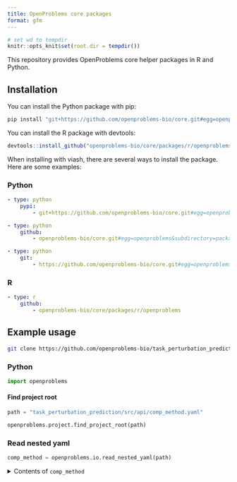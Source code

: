 ```yaml
---
title: OpenProblems core packages
format: gfm
---
```


```r
# set wd to tempdir
knitr::opts_knit$set(root.dir = tempdir())
```

This repository provides OpenProblems core helper packages in R and Python.

## Installation

You can install the Python package with pip:

```bash
pip install "git+https://github.com/openproblems-bio/core.git#egg=openproblems&subdirectory=packages/python/openproblems"
```

You can install the R package with devtools:

```r
devtools::install_github("openproblems-bio/core/packages/r/openproblems")
```

When installing with viash, there are several ways to install the package. Here are some examples:

### Python

```yaml
- type: python
    pypi: 
        - git+https://github.com/openproblems-bio/core.git#egg=openproblems&subdirectory=packages/python/openproblems
```

```yaml
- type: python
    github: 
        - openproblems-bio/core.git#egg=openproblems&subdirectory=packages/python/openproblems
```

```yaml
- type: python
    git: 
        - https://github.com/openproblems-bio/core.git#egg=openproblems&subdirectory=packages/python/openproblems
```

### R

```yaml
- type: r
    github: 
        - openproblems-bio/core/packages/r/openproblems
```

## Example usage

```bash
git clone https://github.com/openproblems-bio/task_perturbation_prediction.git
```

### Python

```python
import openproblems
```

#### Find project root

```python
path = "task_perturbation_prediction/src/api/comp_method.yaml"

openproblems.project.find_project_root(path)
```

### Read nested yaml

```python
comp_method = openproblems.io.read_nested_yaml(path)
```

<details><summary>Contents of `comp_method`</summary>

```yaml
```python
import yaml

print(yaml.dump(comp_method))
```
```

</details>

### Strip margin

```python
print(openproblems.utils.strip_margin("""
  |this_is:
  |  a_yaml: 'test'
  |"""))
```

### R

```r
library(openproblems)
```

#### Find project root

```r
path <- "task_perturbation_prediction/src/api/comp_method.yaml"

openproblems::find_project_root(path)
```

### Read nested yaml

```r
comp_method <- openproblems::read_nested_yaml(path)
```

<details><summary>Contents of `comp_method`</summary>

```yaml
```r
cat(yaml::as.yaml(comp_method))
```
```

</details>

### Strip margin

```r
cat(openproblems::strip_margin("
  |this_is:
  |  a_yaml: 'test'
  |"))
```
